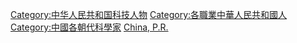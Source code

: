 [[Category:中华人民共和国科技人物|Category:中华人民共和国科技人物]]
[[Category:各職業中華人民共和國人|Category:各職業中華人民共和國人]]
[[Category:中國各朝代科學家|Category:中國各朝代科學家]]
[[Category:各國科學家|China, P.R.]]